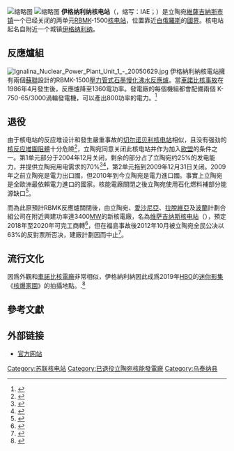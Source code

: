 {{noteTA|G1=核能}}
{{coord|55|36|16|N|26|33|36|E|display=title}}
[[File:Elektrownia_Ignalina.jpg|缩略图]]
[[File:RBMK_reactor_from_Ignalina_ArM.jpg|缩略图]]
'''伊格纳利纳核电站'''（{{lang-lt|Ignalinos Atominė Elektrinė}}，缩写：IAE；{{lang-ru|Игналинская атомная электростанция|Ignalinskaya atomnaya elektrostantsiya}}）是立陶宛[[維薩吉納斯_(市鎮)|維薩吉納斯市镇]]一个已经关闭的两单元[[RBMK|RBMK]]-1500[[核电站|核电站]]，位置靠近[[白俄羅斯|白俄羅斯]]的[[國界|國界]]。核电站起名自附近一个城镇[[伊格纳利纳|伊格纳利纳]]。

==反應爐組==
[[File:Ignalina_Nuclear_Power_Plant_Unit_1_-_20050629.jpg|thumb]]
伊格納利納核電站擁有兩個[[蘇聯|蘇聯]]設計的RBMK-1500[[壓力管式石墨慢化沸水反應爐|壓力管式石墨慢化沸水反應爐]]。當[[車諾比核事故|車諾比核事故]]在1986年4月發生後，反應爐降至1360電功率。發電廠的每個機組都會配備兩個 K-750-65/3000渦輪發電機，可以產出800功率的電力。<ref name=td3>{{cite web|url=http://www.iae.lt/en/about-us/history/technical-data/?page=3|title=Ignalina Nuclear Power Plant: Technical Data|accessdate=2015-12-11|archive-url=https://web.archive.org/web/20151222080640/http://www.iae.lt/en/about-us/history/technical-data/?page=3|archive-date=2015-12-22|url-status=dead}}</ref>

==退役==
由于核电站的反应堆设计和發生嚴重事故的[[切尔诺贝利核电站|切尔诺贝利核电站]]相似，且没有强劲的[[核反应堆圍阻體|核反应堆圍阻體]]十分危險<ref>{{cite book |title=Transboundary risk management |url=http://books.google.com/books?id=AEM1GMPGQk0C&pg=PA35 |page= 35  |last1= Linnerooth-Bayer |first1= Joanne  |last2= Löfstedt |first2= Ragnar |last3= Sjöstedt |first3= Gunnar |publisher=Earthscan |year=2001 |isbn= 9781853835377 |accessdate=31 December 2009}}</ref>，立陶宛同意关闭此核电站并作为加入[[欧盟|欧盟]]的条件之一。第1单元部分于2004年12月关闭，剩余的部分占了立陶宛约25%的发电能力，并提供立陶宛用电需求的70%<ref name=dw311209a>{{cite news
| title = Lithuania shuts down last reactor
| url = http://www.dw-world.de/dw/article/0,,5074094,00.html
| publisher = [[Deutsche_Welle|Deutsche Welle]]
| author = Houlton, Susan
| date = 31 December 2009
| accessdate = 31 December 2009
| archive-date = 2010-07-25
| archive-url = https://web.archive.org/web/20100725083653/http://www.dw-world.de/dw/article/0,,5074094,00.html
| dead-url = no
}}</ref><ref>{{cite conference | title = Electricity Market in the Baltic Countries | url = http://events.le.lt/uploads/File/20060126/Electricity%20markets%20in%20BalticStates_Jank.ppt | author = Jankauskas, Vidmantas | conference = Development of electricity markets and security of supply in the Baltic sea region | location = [[Vilnius|Vilnius]] | publisher = Lietuvos Energija | format = PPT | date = 26 January 2006 | accessdate = 19 April 2008 | deadurl = yes | archiveurl = https://web.archive.org/web/20090303223324/http://events.le.lt/uploads/File/20060126/Electricity%20markets%20in%20BalticStates_Jank.ppt | archivedate = 2009年3月3日 }}</ref>，第2单元拖到2009年12月31日关闭。2009年之前立陶宛是電力出口國，但2010年到今立陶宛是電力進口國。事實上立陶宛是全歐洲最依賴電力進口的國家。核能電廠關閉之後立陶宛使用石化燃料補部分能源缺口<ref>{{cite web| url=https://www.iaea.org/NuclearPower/Downloadable/Meetings/2016/2016-02-10-02-12-NPES/11_Lithuania_Klevinskas.pdf| title=Visaginas NPP Project and Factors Demonstrating Its Maturity| accessdate=2018-04-30| archive-date=2018-04-30| archive-url=https://web.archive.org/web/20180430182138/https://www.iaea.org/NuclearPower/Downloadable/Meetings/2016/2016-02-10-02-12-NPES/11_Lithuania_Klevinskas.pdf| dead-url=no}}</ref>。

而為此原預計RBMK反應爐關閉後，由立陶宛、[[愛沙尼亞|愛沙尼亞]]、[[拉脫維亞|拉脫維亞]]及[[波蘭|波蘭]]計劃合組公司在附近興建功率達3400[[MW|MW]]的新核電廠，名為[[维萨吉纳斯核电站|维萨吉纳斯核电站]]（{{lang|lt|Visagino atominė elektrinė}}），預定2018年至2020年可完工商轉<ref>{{cite web|url=http://www.chns.org/s.php?id=1&id2=1740|title=俄羅斯：Kaliningrad核電廠完成開挖|publisher=中華民國核能學會|accessdate=2011-05-22|archive-date=2020-11-03|archive-url=https://web.archive.org/web/20201103055529/http://www.chns.org/s.php?id=1&id2=1740|dead-url=no}}</ref>，但在福島事故後2012年10月被立陶宛全民公决以63%的反對票所否决，建廠計劃因而中止<ref>{{cite web|url=http://news.xinhuanet.com/world/2012-10/16/c_123825854.htm|title=立陶宛全民公决否决建立新核电站|publisher=[[新华网|新华网]]|accessdate=2012-10-16}}</ref>。

==流行文化==
因爲外觀和[[車諾比核電廠|車諾比核電廠]]非常相似，伊格納利納因此成爲2019年[[HBO|HBO]]的[[迷你影集|迷你影集]]《[[核爆家園|核爆家園]]》的拍攝地點。.<ref>{{cite web|url=https://www.15min.lt/kultura/naujiena/kinas/fabijoniskese-filmuojamo-cernobylio-rezisierius-pakeite-poziuri-i-branduoline-energija-tai-pabaisa-kurios-negalime-suvaldyti-4-970854|title=Fabijoniškėse filmuojamo "Černobylio" režisierius pakeitė požiūrį į branduolinę energiją: tai pabaisa, kurios negalime suvaldyti|last=|first=|date=|website=15min.lt|archive-url=https://web.archive.org/web/20190401192332/https://www.15min.lt/kultura/naujiena/kinas/fabijoniskese-filmuojamo-cernobylio-rezisierius-pakeite-poziuri-i-branduoline-energija-tai-pabaisa-kurios-negalime-suvaldyti-4-970854|archive-date=2019-04-01|url-status=|access-date=2019-04-01|dead-url=yes}}</ref>

==參考文獻==
{{Reflist}}

==外部链接==
*[https://archive.is/20011021154326/http://www.iae.lt/infocenter_en.asp?lang=1&sub=1 官方网站]

[[Category:苏联核电站|Category:苏联核电站]]
[[Category:已退役立陶宛核能發電廠|Category:已退役立陶宛核能發電廠]]

[[Category:乌泰纳县|Category:乌泰纳县]]
